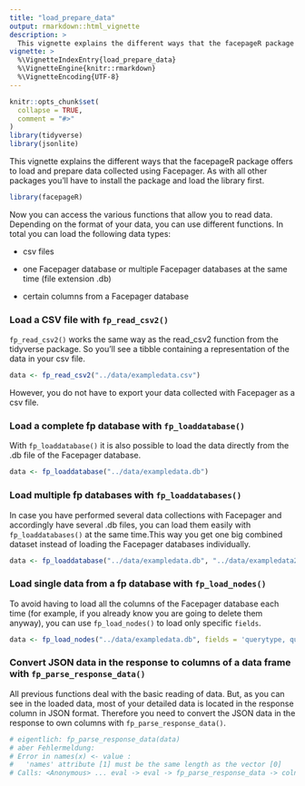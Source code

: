 ```yaml
---
title: "load_prepare_data"
output: rmarkdown::html_vignette
description: >
  This vignette explains the different ways that the facepageR package offers to load and prepare data collected using Facepager.
vignette: >
  %\VignetteIndexEntry{load_prepare_data}
  %\VignetteEngine{knitr::rmarkdown}
  %\VignetteEncoding{UTF-8}
---
```


```r
knitr::opts_chunk$set(
  collapse = TRUE,
  comment = "#>"
)
library(tidyverse)
library(jsonlite)
```


This vignette explains the different ways that the facepageR package offers to load and prepare data collected using Facepager.
As with all other packages you'll have to install the package and load the library first.
```r
library(facepageR)
```

Now you can access the various functions that allow you to read data. Depending on the format of your data, you can use different functions. In total you can load the following data types:

* csv files

* one Facepager database or multiple Facepager databases at the same time (file extension .db)

*  certain columns from a Facepager database



### Load a CSV file with `fp_read_csv2()`

`fp_read_csv2()` works the same way as the read_csv2 function from the tidyverse package. So you'll see a tibble containing a representation of the data in your csv file. 

```r
data <- fp_read_csv2("../data/exampledata.csv")
```

However, you do not have to export your data collected with Facepager as a csv file.


### Load a complete fp database with `fp_loaddatabase()`

With `fp_loaddatabase()` it is also possible to load the data directly from the .db file of the Facepager database.

```r
data <- fp_loaddatabase("../data/exampledata.db")
```


### Load multiple fp databases with `fp_loaddatabases()`

In case you have performed several data collections with Facepager and accordingly have several .db files, you can load them easily with `fp_loaddatabases()` at the same time.This way you get one big combined dataset instead of loading the Facepager databases individually.

```r
data <- fp_loaddatabase("../data/exampledata.db", "../data/exampledata2.db")
```


### Load single data from a fp database with `fp_load_nodes()`

To avoid having to load all the columns of the Facepager database each time (for example, if you already know you are going to delete them anyway), you can use `fp_load_nodes()` to load only specific `fields`.

```r
data <- fp_load_nodes("../data/exampledata.db", fields = 'querytype, querytime, objecttype')
```

### Convert JSON data in the response to columns of a data frame with `fp_parse_response_data()`

All previous functions deal with the basic reading of data. But, as you can see in the loaded data, most of your detailed data is located in the response column in JSON format. Therefore you need to convert the JSON data in the response to own columns with `fp_parse_response_data()`.

```r
# eigentlich: fp_parse_response_data(data)
# aber Fehlermeldung: 
# Error in names(x) <- value : 
#   'names' attribute [1] must be the same length as the vector [0] 
# Calls: <Anonymous> ... eval -> eval -> fp_parse_response_data -> colnames<-
```


